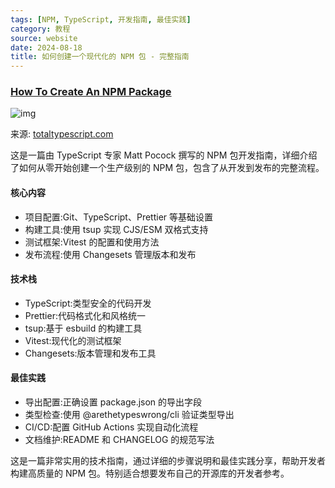 ```yaml
---
tags: [NPM, TypeScript, 开发指南, 最佳实践]
category: 教程
source: website
date: 2024-08-18
title: 如何创建一个现代化的 NPM 包 - 完整指南
---
```


### [How To Create An NPM Package](https://www.totaltypescript.com/how-to-create-an-npm-package)

![img](https://img.mengpeng.tech/i/2024/12/10/67579c2348e3e.webp)

来源: [totaltypescript.com](https://www.totaltypescript.com/how-to-create-an-npm-package)

这是一篇由 TypeScript 专家 Matt Pocock 撰写的 NPM 包开发指南，详细介绍了如何从零开始创建一个生产级别的 NPM 包，包含了从开发到发布的完整流程。

#### 核心内容
- 项目配置:Git、TypeScript、Prettier 等基础设置
- 构建工具:使用 tsup 实现 CJS/ESM 双格式支持
- 测试框架:Vitest 的配置和使用方法
- 发布流程:使用 Changesets 管理版本和发布

#### 技术栈
- TypeScript:类型安全的代码开发
- Prettier:代码格式化和风格统一
- tsup:基于 esbuild 的构建工具
- Vitest:现代化的测试框架
- Changesets:版本管理和发布工具

#### 最佳实践
- 导出配置:正确设置 package.json 的导出字段
- 类型检查:使用 @arethetypeswrong/cli 验证类型导出
- CI/CD:配置 GitHub Actions 实现自动化流程
- 文档维护:README 和 CHANGELOG 的规范写法

这是一篇非常实用的技术指南，通过详细的步骤说明和最佳实践分享，帮助开发者构建高质量的 NPM 包。特别适合想要发布自己的开源库的开发者参考。 